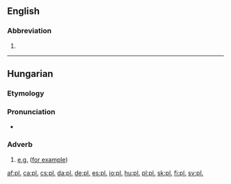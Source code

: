 ==English==

===Abbreviation===
{{rfc-header|Abbreviation}}
{{en-abbr}}

# {{abbreviation of|plural|lang=en}}

----

==Hungarian==

===Etymology===
{{abbreviation of|például|tr=for example|lang=hu}}

===Pronunciation===
* {{audio|Hu-például.ogg|Audio|lang=hu}}

===Adverb===
{{head|hu|adverb}}

# [[e.g.]] ([[for example]])

[[af:pl.]]
[[ca:pl.]]
[[cs:pl.]]
[[da:pl.]]
[[de:pl.]]
[[es:pl.]]
[[io:pl.]]
[[hu:pl.]]
[[pl:pl.]]
[[sk:pl.]]
[[fi:pl.]]
[[sv:pl.]]